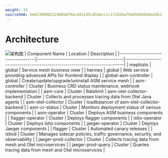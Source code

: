 ```yaml
---
weight: 15
sourceSHA: 5e6230098222400a8f9ecd412d5c854acccc172d26af8a956b5b68a2db11fbb1
---
```


# Architecture

![架构图](./imgs/arch.png)
| Component Name                     | Location                                  | Description                                                                 |
|------------------------------------|-------------------------------------------|-----------------------------------------------------------------------------|
| mephisto              | global                                         | Service mesh business view                                                   |
| hermes                       | global                                         | Web service providing advanced APIs for frontend display                    |
| global-asm-controller        | global                                         | Create/update/upgrade/uninstall ASM service mesh                            |
| asm-controller    | Cluster                                         | Business CRD status maintenance, webhook implementation                     |
| asm-core                 | Cluster                                     | Ratelimit
| asm-otel-collector-backend                | Cluster                                         | Collects and processes tracing data from Otel Java agents                   |
| asm-otel-collector                | Cluster                                         | loadbalancer of asm-otel-collector-backend                    |
| asm-cr-status   | Cluster                                        | Monitors deployment status of various components                            |
| asm-operator                    | Cluster  | Deploys ASM business components                                             |
| flagger-operator                   | Cluster                                         | Deploys flagger components                                                  |
| istio-operator                     | Cluster                                        | Deploys Istio components                                                    |
| jaeger-operator                    | Cluster                                         | Deploys Jaeger components                                                   |
| flagger    | Cluster                                         | Automated canary releases                                                   |
| istiod              | Cluster                                         | Manages sidecar policies, traffic governance, security, and observability   |
| jaeger-prod-collector                   | Cluster                                         | Collects tracing data from mesh and Otel microservices                     |
| jaeger-prod-query                       | Cluster                                         | Queries tracing data from mesh and Otel microservices                      |
